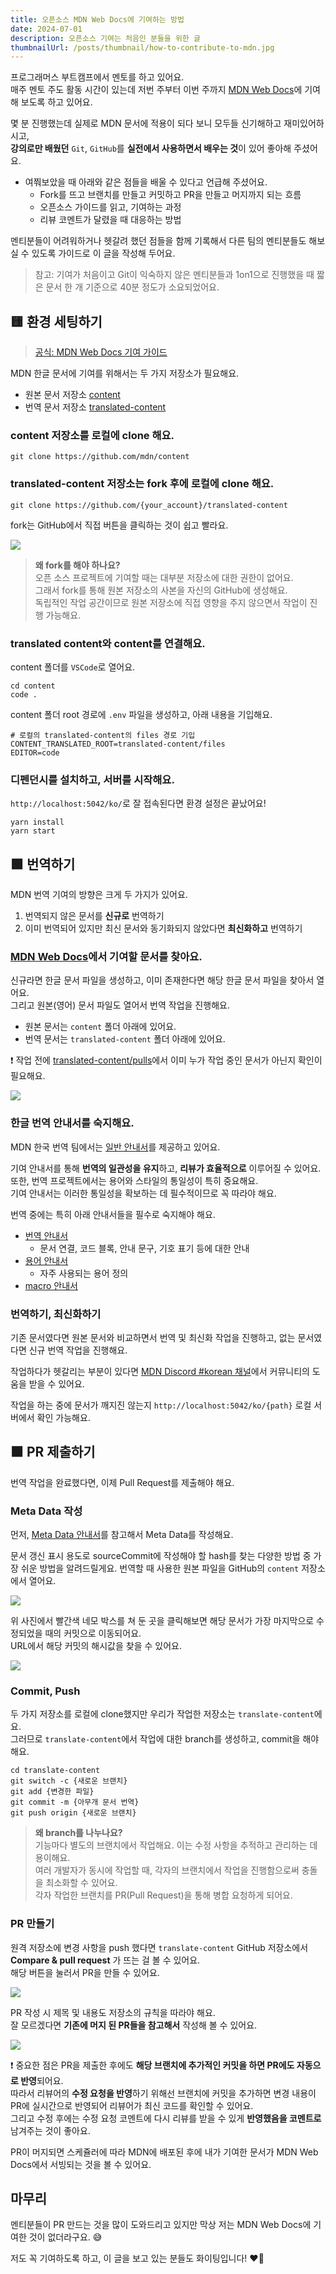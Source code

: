 ```yaml
---
title: 오픈소스 MDN Web Docs에 기여하는 방법
date: 2024-07-01
description: 오픈소스 기여는 처음인 분들을 위한 글
thumbnailUrl: /posts/thumbnail/how-to-contribute-to-mdn.jpg
---
```


프로그래머스 부트캠프에서 멘토를 하고 있어요.  
매주 멘토 주도 활동 시간이 있는데 저번 주부터 이번 주까지 [MDN Web Docs](https://developer.mozilla.org/ko/)에 기여해 보도록 하고 있어요.

몇 분 진행했는데 실제로 MDN 문서에 적용이 되다 보니 모두들 신기해하고 재미있어하시고,  
**강의로만 배웠던** `Git`, `GitHub`를 **실전에서 사용하면서 배우는 것**이 있어 좋아해 주셨어요.

- 여쭤보았을 때 아래와 같은 점들을 배울 수 있다고 언급해 주셨어요.
  - Fork를 뜨고 브랜치를 만들고 커밋하고 PR을 만들고 머지까지 되는 흐름
  - 오픈소스 가이드를 읽고, 기여하는 과정
  - 리뷰 코멘트가 달렸을 때 대응하는 방법

멘티분들이 어려워하거나 헷갈려 했던 점들을 함께 기록해서 다른 팀의 멘티분들도 해보실 수 있도록 가이드로 이 글을 작성해 두어요.

> 참고: 기여가 처음이고 Git이 익숙하지 않은 멘티분들과 1on1으로 진행했을 때 짧은 문서 한 개 기준으로 40분 정도가 소요되었어요.

## 🟨 환경 세팅하기

> [공식: MDN Web Docs 기여 가이드](https://github.com/mdn/translated-content/blob/main/CONTRIBUTING.md)

MDN 한글 문서에 기여를 위해서는 두 가지 저장소가 필요해요.

- 원본 문서 저장소 [content](https://github.com/mdn/content)
- 번역 문서 저장소 [translated-content](https://github.com/mdn/translated-content)

### content 저장소를 로컬에 clone 해요.

```shell
git clone https://github.com/mdn/content
```

### translated-content 저장소는 fork 후에 로컬에 clone 해요.

```shell
git clone https://github.com/{your_account}/translated-content
```

fork는 GitHub에서 직접 버튼을 클릭하는 것이 쉽고 빨라요.

![](/posts/how-to-contribute-to-mdn/fork.png)

> **왜 fork를 해야 하나요?**  
> 오픈 소스 프로젝트에 기여할 때는 대부분 저장소에 대한 권한이 없어요.  
> 그래서 fork를 통해 원본 저장소의 사본을 자신의 GitHub에 생성해요.  
> 독립적인 작업 공간이므로 원본 저장소에 직접 영향을 주지 않으면서 작업이 진행 가능해요.

### translated content와 content를 연결해요.

content 폴더를 `VSCode`로 열어요.

```shell
cd content
code .
```

content 폴더 root 경로에 `.env` 파일을 생성하고, 아래 내용을 기입해요.

```shell
# 로컬의 translated-content의 files 경로 기입
CONTENT_TRANSLATED_ROOT=translated-content/files
EDITOR=code
```

### 디펜던시를 설치하고, 서버를 시작해요.

`http://localhost:5042/ko/`로 잘 접속된다면 환경 설정은 끝났어요!

```shell
yarn install
yarn start
```

## 🟩 번역하기

MDN 번역 기여의 방향은 크게 두 가지가 있어요.

1. 번역되지 않은 문서를 **신규로** 번역하기
2. 이미 번역되어 있지만 최신 문서와 동기화되지 않았다면 **최신화하고** 번역하기

### [MDN Web Docs](https://developer.mozilla.org/ko/)에서 기여할 문서를 찾아요.

신규라면 한글 문서 파일을 생성하고, 이미 존재한다면 해당 한글 문서 파일을 찾아서 열어요.  
그리고 원본(영어) 문서 파일도 열어서 번역 작업을 진행해요.

- 원본 문서는 `content` 폴더 아래에 있어요.
- 번역 문서는 `translated-content` 폴더 아래에 있어요.

❗️ 작업 전에 [translated-content/pulls](https://github.com/mdn/translated-content/pulls)에서 이미 누가 작업 중인 문서가 아닌지 확인이 필요해요.

![](/posts/how-to-contribute-to-mdn/file.png)

### 한글 번역 안내서를 숙지해요.

MDN 한국 번역 팀에서는 [일반 안내서](https://github.com/mdn/translated-content/blob/main/docs/ko/README.md)를 제공하고 있어요.

기여 안내서를 통해 **번역의 일관성을 유지**하고, **리뷰가 효율적으로** 이루어질 수 있어요.  
또한, 번역 프로젝트에서는 용어와 스타일의 통일성이 특히 중요해요.  
기여 안내서는 이러한 통일성을 확보하는 데 필수적이므로 꼭 따라야 해요.

번역 중에는 특히 아래 안내서들을 필수로 숙지해야 해요.

- [번역 안내서](https://github.com/mdn/translated-content/blob/main/docs/ko/guides/translation-guide.md)
  - 문서 연결, 코드 블록, 안내 문구, 기호 표기 등에 대한 안내
- [용어 안내서](https://github.com/mdn/translated-content/blob/main/docs/ko/guides/glossary-guide.md)
  - 자주 사용되는 용어 정의
- [macro 안내서](https://github.com/mdn/translated-content/blob/main/docs/ko/guides/macro-guide.md)

### 번역하기, 최신화하기

기존 문서였다면 원본 문서와 비교하면서 번역 및 최신화 작업을 진행하고, 없는 문서였다면 신규 번역 작업을 진행해요.

작업하다가 헷갈리는 부분이 있다면 [MDN Discord #korean 채널](https://discord.com/channels/1009925603572600863/1070064829466939503)에서 커뮤니티의 도움을 받을 수 있어요.

작업을 하는 중에 문서가 깨지진 않는지 `http://localhost:5042/ko/{path}` 로컬 서버에서 확인 가능해요.

## 🟧 PR 제출하기

번역 작업을 완료했다면, 이제 Pull Request를 제출해야 해요.

### Meta Data 작성

먼저, [Meta Data 안내서](https://github.com/mdn/translated-content/blob/main/docs/ko/guides/meta-data-guide.md)를 참고해서 Meta Data를 작성해요.

문서 갱신 표시 용도로 sourceCommit에 작성해야 할 hash를 찾는 다양한 방법 중 가장 쉬운 방법을 알려드릴게요.
번역할 때 사용한 원본 파일을 GitHub의 `content` 저장소에서 열어요.

![](/posts/how-to-contribute-to-mdn/github-content.png)

위 사진에서 빨간색 네모 박스를 쳐 둔 곳을 클릭해보면 해당 문서가 가장 마지막으로 수정되었을 때의 커밋으로 이동되어요.  
URL에서 해당 커밋의 해시값을 찾을 수 있어요.

![](/posts/how-to-contribute-to-mdn/hash.png)

### Commit, Push

두 가지 저장소를 로컬에 clone했지만 우리가 작업한 저장소는 `translate-content`에요.  
그러므로 `translate-content`에서 작업에 대한 branch를 생성하고, commit을 해야 해요.

```shell
cd translate-content
git switch -c {새로운 브랜치}
git add {변경한 파일}
git commit -m {아무개 문서 번역}
git push origin {새로운 브랜치}
```

> **왜 branch를 나누나요?**  
> 기능마다 별도의 브랜치에서 작업해요. 이는 수정 사항을 추적하고 관리하는 데 용이해요.  
> 여러 개발자가 동시에 작업할 때, 각자의 브랜치에서 작업을 진행함으로써 충돌을 최소화할 수 있어요.  
> 각자 작업한 브랜치를 PR(Pull Request)을 통해 병합 요청하게 되어요.

### PR 만들기

원격 저장소에 변경 사항을 push 했다면 `translate-content` GitHub 저장소에서 **Compare & pull request** 가 뜨는 걸 볼 수 있어요.  
해당 버튼을 눌러서 PR을 만들 수 있어요.

![](/posts/how-to-contribute-to-mdn/compare.png)

PR 작성 시 제목 및 내용도 저장소의 규칙을 따라야 해요.  
잘 모르겠다면 **기존에 머지 된 PR들을 참고해서** 작성해 볼 수 있어요.

![](/posts/how-to-contribute-to-mdn/pr.png)

❗️ 중요한 점은 PR을 제출한 후에도 **해당 브랜치에 추가적인 커밋을 하면 PR에도 자동으로 반영**되어요.  
따라서 리뷰어의 **수정 요청을 반영**하기 위해선 브랜치에 커밋을 추가하면 변경 내용이 PR에 실시간으로 반영되어 리뷰어가 최신 코드를 확인할 수 있어요.  
그리고 수정 후에는 수정 요청 코멘트에 다시 리뷰를 받을 수 있게 **반영했음을 코멘트로** 남겨주는 것이 좋아요.

PR이 머지되면 스케쥴러에 따라 MDN에 배포된 후에 내가 기여한 문서가 MDN Web Docs에서 서빙되는 것을 볼 수 있어요.

## 마무리

멘티분들이 PR 만드는 것을 많이 도와드리고 있지만 막상 저는 MDN Web Docs에 기여한 것이 없더라구요. 😅

저도 꼭 기여하도록 하고, 이 글을 보고 있는 분들도 화이팅입니다! ❤️‍🔥

